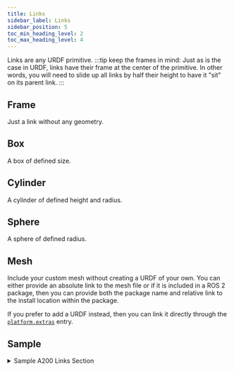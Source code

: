 ```yaml
---
title: Links
sidebar_label: Links
sidebar_position: 5
toc_min_heading_level: 2
toc_max_heading_level: 4
---
```


Links are any URDF primitive.
:::tip keep the frames in mind:
 Just as is the case in URDF, links have their frame at the center of the primitive. In other words, you will need to slide up all links by half their height to have it "sit" on its parent link.
:::

## Frame
Just a link without any geometry.
<LinkFrame/>

## Box
A box of defined size.
<Box/>

## Cylinder
A cylinder of defined height and radius.
<Cylinder/>

## Sphere
A sphere of defined radius.
<Sphere/>

## Mesh
Include your custom mesh without creating a URDF of your own. You can either provide an absolute link
to the mesh file or if it is included in a ROS 2 package, then you can provide both the package name
and relative link to the install location within the package.

If you prefer to add a URDF instead, then you can link it directly through the [`platform.extras`](platform/extras.mdx#extras) entry.
<Mesh/>

## Sample

<details><summary>Sample A200 Links Section</summary>
<p>

<center>
  <figure>
    <img
      src={require("../img/husky_platform_2.png").default}
      width="500"
    />
    <figcaption>Husky A200 with Open User Bay</figcaption>
  </figure>
</center>

In this sample, we will use links to add thin **box** to cover up the user bay.

We add an entry under the **box** list:

```yaml
box:
  - name: user_bay_cover
    parent: top_plate_link # add it to the top_plate_link
    xyz: [0.0, 0.0, 0.00735] # move it up 6.35mm (thickness of top plate) and move it up 1mm (half height of the box)
    rpy: [0.0, 0.0, 0.0]
    size: [0.4, 0.4, 0.002] # length 400mm, width 400mm and 2mm thick.
```

<center>
  <figure>
    <img
      src={require("../img/husky_accessories_0.png").default}
      width="500"
    />
    <figcaption>Husky A200 with Covered User Bay</figcaption>
  </figure>
</center>

We leave the rest of the lists all empty, for the resulting links section:

```yaml
links:
  box:
    - name: user_bay_cover
      parent: top_plate_link
      xyz: [0.0, 0.0, 0.00735]
      rpy: [0.0, 0.0, 0.0]
      size: [0.4, 0.4, 0.002]
  cylinder: []
  frame: []
  mesh: []
  sphere: []
```

</p>
</details>
